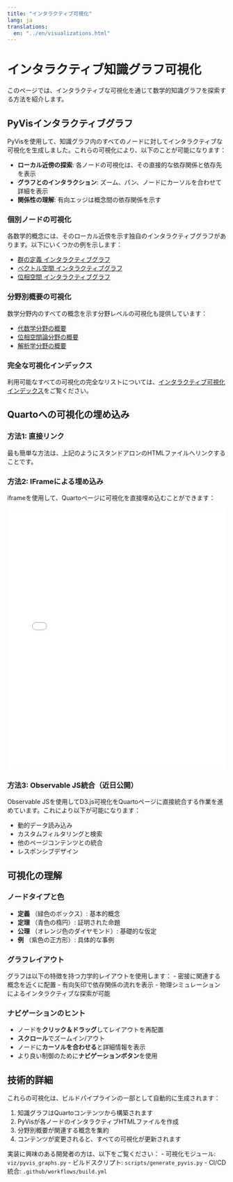 ```yaml
---
title: "インタラクティブ可視化"
lang: ja
translations:
  en: "../en/visualizations.html"
---
```


# インタラクティブ知識グラフ可視化

このページでは、インタラクティブな可視化を通じて数学的知識グラフを探索する方法を紹介します。

## PyVisインタラクティブグラフ

PyVisを使用して、知識グラフ内のすべてのノードに対してインタラクティブな可視化を生成しました。これらの可視化により、以下のことが可能になります：

- **ローカル近傍の探索**: 各ノードの可視化は、その直接的な依存関係と依存先を表示
- **グラフとのインタラクション**: ズーム、パン、ノードにカーソルを合わせて詳細を表示
- **関係性の理解**: 有向エッジは概念間の依存関係を示す

### 個別ノードの可視化

各数学的概念には、そのローカル近傍を示す独自のインタラクティブグラフがあります。以下にいくつかの例を示します：

- [群の定義 インタラクティブグラフ](output/interactive/def-group.html){target="_blank"}
- [ベクトル空間 インタラクティブグラフ](output/interactive/def-vector-space.html){target="_blank"}
- [位相空間 インタラクティブグラフ](output/interactive/def-topological-space.html){target="_blank"}

### 分野別概要の可視化

数学分野内のすべての概念を示す分野レベルの可視化も提供しています：

- [代数学分野の概要](output/interactive/domain-algebra.html){target="_blank"}
- [位相空間論分野の概要](output/interactive/domain-topology.html){target="_blank"}
- [解析学分野の概要](output/interactive/domain-analysis.html){target="_blank"}

### 完全な可視化インデックス

利用可能なすべての可視化の完全なリストについては、[インタラクティブ可視化インデックス](output/interactive/index.html){target="_blank"}をご覧ください。

## Quartoへの可視化の埋め込み

### 方法1: 直接リンク

最も簡単な方法は、上記のようにスタンドアロンのHTMLファイルへリンクすることです。

### 方法2: IFrameによる埋め込み

iframeを使用して、Quartoページに可視化を直接埋め込むことができます：

```{=html}
<iframe src="output/interactive/def-group.html" width="100%" height="600px" frameborder="0"></iframe>
```

### 方法3: Observable JS統合（近日公開）

Observable JSを使用してD3.js可視化をQuartoページに直接統合する作業を進めています。これにより以下が可能になります：

- 動的データ読み込み
- カスタムフィルタリングと検索
- 他のページコンテンツとの統合
- レスポンシブデザイン

## 可視化の理解

### ノードタイプと色

- **定義** （緑色のボックス）: 基本的概念
- **定理** （青色の楕円）: 証明された命題
- **公理** （オレンジ色のダイヤモンド）: 基礎的な仮定
- **例** （紫色の正方形）: 具体的な事例

### グラフレイアウト

グラフは以下の特徴を持つ力学的レイアウトを使用します：
- 密接に関連する概念を近くに配置
- 有向矢印で依存関係の流れを表示
- 物理シミュレーションによるインタラクティブな探索が可能

### ナビゲーションのヒント

- ノードを**クリック＆ドラッグ**してレイアウトを再配置
- **スクロール**でズームイン/アウト
- ノードに**カーソルを合わせる**と詳細情報を表示
- より良い制御のために**ナビゲーションボタン**を使用

## 技術的詳細

これらの可視化は、ビルドパイプラインの一部として自動的に生成されます：

1. 知識グラフはQuartoコンテンツから構築されます
2. PyVisが各ノードのインタラクティブHTMLファイルを作成
3. 分野別概要が関連する概念を集約
4. コンテンツが変更されると、すべての可視化が更新されます

実装に興味のある開発者の方は、以下をご覧ください：
- 可視化モジュール: `viz/pyvis_graphs.py`
- ビルドスクリプト: `scripts/generate_pyvis.py`
- CI/CD統合: `.github/workflows/build.yml`
